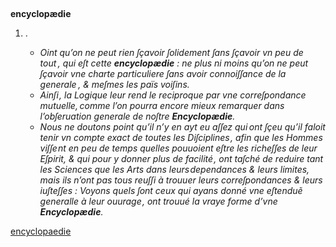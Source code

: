 == {{langue|fr}} ==
=== {{S|étymologie}} ===
: {{cf|lang=fr|encyclopédie}}

=== {{S|nom|fr}} ===
{{fr-rég|ɑ̃.si.klɔ.pe.di}}
'''encyclopædie''' {{pron|ɑ̃.si.klɔ.pe.di|fr}} {{f}}

# {{archaïque|fr}} {{variante ortho de|encyclopédie}}.
#* ''Oint qu’on ne peut rien ſçavoir ſolidement ſans ſçavoir vn peu de tout , qui eſt cette '''encyclopædie''' : ne plus ni moins qu’on ne peut ſçavoir vne charte particuliere ſans avoir connoiſſance de la generale , & meſmes les païs voiſins.'' {{source|auteur incertain, ''Premiere Centvrie des Qvestions Traitees ez Conferences'', 1638}}
#* ''Ainſi , la Logique leur rend le reciproque par vne correſpondance mutuelle, comme l’on pourra encore mieux remarquer dans l’obſeruation generale de noſtre '''Encyclopædie'''.'' {{source|auteur incertain, ''La Science vniverselle de Sorel'', 1647}}
#* ''Nous ne doutons point qu’il n’y en ayt eu aſſez qui ont ſçeu qu’il faloit tenir vn compte exact de toutes les Diſciplines , afin que les Hommes viſſe nt en peu de temps quelles pouuoient eſtre les richeſſes de leur Eſpirit, & qui pour y donner plus de facilité , ont taſché de reduire tant les Sciences que les Arts dans leurs dependances & leurs limites, mais ils n’ont pas tous reuſſi à trouuer leurs correſpondances & leurs iuſteſſes : Voyons quels ſont ceux qui ayans donné vne eſtenduẽ generalle à leur ouurage , ont trouué la vraye forme d’vne '''Encyclopædie'''.'' {{source|[http://fr.wikipedia.org/wiki/Charles_Sorel Charles Sorel], ''De la Perfection de l’Homme'', 1655}}

[[Catégorie:æ en français|encyclopaedie]]

{{clé de tri|encyclopaedie}}
